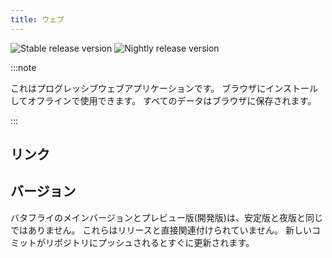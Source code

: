 ```yaml
---
title: ウェブ
---
```


![Stable release version](https://img.shields.io/badge/dynamic/yaml?color=c4840d&label=Stable&query=%24.version&url=https%3A%2F%2Fraw.githubusercontent.com%2FLinwoodDev%2Fbutterfly%2Fstable%2Fapp%2Fpubspec.yaml&style=for-the-badge)
![Nightly release version](https://img.shields.io/badge/dynamic/yaml?color=f7d28c&label=Nightly&query=%24.version&url=https%3A%2F%2Fraw.githubusercontent.com%2FLinwoodDev%2Fbutterfly%2Fnightly%2Fapp%2Fpubspec.yaml&style=for-the-badge)


:::note

これはプログレッシブウェブアプリケーションです。 ブラウザにインストールしてオフラインで使用できます。
すべてのデータはブラウザに保存されます。

:::

## リンク

<CardGrid>
  <DownloadButton href="https://web.butterfly.linwood.dev" title="Main" />
  <DownloadButton href="https://preview.butterfly.linwood.dev" title="Preview" />
</CardGrid>

## バージョン

バタフライのメインバージョンとプレビュー版(開発版)は、安定版と夜版と同じではありません。
これらはリリースと直接関連付けられていません。 新しいコミットがリポジトリにプッシュされるとすぐに更新されます。
